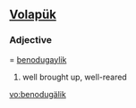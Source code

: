 ==[[Volapük]]==

===Adjective===
{{infl|vo|adjective}} = [[benodugaylik]]

# well brought up, well-reared

[[vo:benodugälik]]